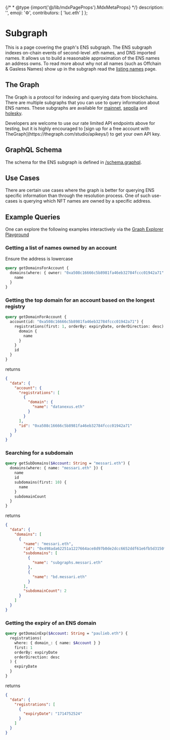 
{/* * @type {import('@/lib/mdxPageProps').MdxMetaProps} */}
    description: '',
    emoji: '⚙️',
    contributors: [
        'luc.eth'
    ]
};

# Subgraph

This is a page covering the graph's ENS subgraph. The ENS subgraph indexes on-chain events of second-level .eth names, and DNS imported names.
It allows us to build a reasonable approximation of the ENS names an address owns.
To read more about why not all names (such as Offchain & Gasless Names) show up in the subgraph read the [listing names](/web/enumerate) page.

## The Graph

The Graph is a protocol for indexing and querying data from blockchains. There are multiple subgraphs that you can use to query information about ENS names.
These subgraphs are available for [mainnet](https://api.thegraph.com/subgraphs/name/ensdomains/ens), [sepolia](https://api.studio.thegraph.com/query/49574/enssepolia/version/latest) and [holesky](https://api.studio.thegraph.com/query/49574/ensholesky/version/latest).

<Note>
  Developers are welcome to use our rate limited API endpoints above for
  testing, but it is highly encouraged to [sign up for a free account with
  TheGraph](https://thegraph.com/studio/apikeys/) to get your own API key.
</Note>

## GraphQL Schema

The schema for the ENS subgraph is defined in [/schema.graphql](https://github.com/ensdomains/ens-subgraph/blob/master/schema.graphql).

## Use Cases

There are certain use cases where the graph is better for querying ENS specific information than through the resolution process.
One of such use-cases is querying which NFT names are owned by a specific address.

## Example Queries

One can explore the following examples interactively via the [Graph Explorer Playground](https://thegraph.com/explorer/subgraphs/5XqPmWe6gjyrJtFn9cLy237i4cWw2j9HcUJEXsP5qGtH?view=Playground&chain=arbitrum-one)

### Getting a list of names owned by an account

Ensure the address is lowercase

```graphql
query getDomainsForAccount {
  domains(where: { owner: "0xa508c16666c5b8981fa46eb32784fccc01942a71" }) {
    name
  }
}
```

<LiveDemo id="listnamesdemo" />

### Getting the top domain for an account based on the longest registry

```graphql
query getDomainForAccount {
  account(id: "0xa508c16666c5b8981fa46eb32784fccc01942a71") {
    registrations(first: 1, orderBy: expiryDate, orderDirection: desc) {
      domain {
        name
      }
    }
    id
  }
}
```

returns

```json
{
  "data": {
    "account": {
      "registrations": [
        {
          "domain": {
            "name": "datanexus.eth"
          }
        }
      ],
      "id": "0xa508c16666c5b8981fa46eb32784fccc01942a71"
    }
  }
}
```

### Searching for a subdomain

```graphql
query getSubDomains($Account: String = "messari.eth") {
  domains(where: { name: "messari.eth" }) {
    name
    id
    subdomains(first: 10) {
      name
    }
    subdomainCount
  }
}
```

returns

```json
{
  "data": {
    "domains": [
      {
        "name": "messari.eth",
        "id": "0x498ada62251a1227664ace8d97b0de2dcc6652ddf61e6fb5d3150f43ccf599e6",
        "subdomains": [
          {
            "name": "subgraphs.messari.eth"
          },
          {
            "name": "bd.messari.eth"
          }
        ],
        "subdomainCount": 2
      }
    ]
  }
}
```

### Getting the expiry of an ENS domain

```graphql
query getDomainExp($Account: String = "paulieb.eth") {
  registrations(
    where: { domain_: { name: $Account } }
    first: 1
    orderBy: expiryDate
    orderDirection: desc
  ) {
    expiryDate
  }
}
```

returns

```json
{
  "data": {
    "registrations": [
      {
        "expiryDate": "1714752524"
      }
    ]
  }
}
```
